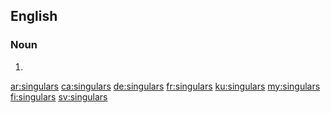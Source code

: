 {{also|Singulars}}
==English==

===Noun===
{{head|en|noun plural form}}

# {{plural of|singular|lang=en}}

[[ar:singulars]]
[[ca:singulars]]
[[de:singulars]]
[[fr:singulars]]
[[ku:singulars]]
[[my:singulars]]
[[fi:singulars]]
[[sv:singulars]]